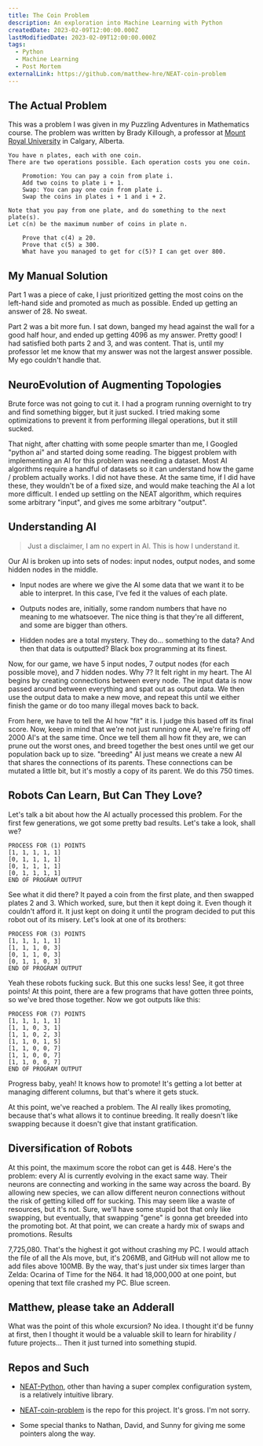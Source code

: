 ```yaml
---
title: The Coin Problem
description: An exploration into Machine Learning with Python
createdDate: 2023-02-09T12:00:00.000Z
lastModifiedDate: 2023-02-09T12:00:00.000Z
tags:
  - Python
  - Machine Learning
  - Post Mortem
externalLink: https://github.com/matthew-hre/NEAT-coin-problem
---
```

## The Actual Problem

This was a problem I was given in my Puzzling Adventures in Mathematics course. The problem was written by Brady Killough, a professor at [Mount Royal University](https://www.mtroyal.ca/) in Calgary, Alberta.

```text
You have n plates, each with one coin.
There are two operations possible. Each operation costs you one coin.

    Promotion: You can pay a coin from plate i.
    Add two coins to plate i + 1.
    Swap: You can pay one coin from plate i.
    Swap the coins in plates i + 1 and i + 2.

Note that you pay from one plate, and do something to the next plate(s).
Let c(n) be the maximum number of coins in plate n.

    Prove that c(4) ≥ 20.
    Prove that c(5) ≥ 300.
    What have you managed to get for c(5)? I can get over 800.
```

## My Manual Solution

Part 1 was a piece of cake, I just prioritized getting the most coins on the left-hand side and promoted as much as possible. Ended up getting an answer of 28. No sweat.

Part 2 was a bit more fun. I sat down, banged my head against the wall for a good half hour, and ended up getting 4096 as my answer. Pretty good! I had satisfied both parts 2 and 3, and was content. That is, until my professor let me know that my answer was not the largest answer possible. My ego couldn't handle that.

## NeuroEvolution of Augmenting Topologies

Brute force was not going to cut it. I had a program running overnight to try and find something bigger, but it just sucked. I tried making some optimizations to prevent it from performing illegal operations, but it still sucked.

That night, after chatting with some people smarter than me, I Googled "python ai" and started doing some reading. The biggest problem with implementing an AI for this problem was needing a dataset. Most AI algorithms require a handful of datasets so it can understand how the game / problem actually works. I did not have these. At the same time, if I did have these, they wouldn't be of a fixed size, and would make teaching the AI a lot more difficult. I ended up settling on the NEAT algorithm, which requires some arbitrary "input", and gives me some arbitrary "output".

## Understanding AI

> Just a disclaimer, I am no expert in AI. This is how I understand it.

Our AI is broken up into sets of nodes: input nodes, output nodes, and some hidden nodes in the middle.

* Input nodes are where we give the AI some data that we want it to be able to interpret. In this case, I've fed it the values of each plate.

* Outputs nodes are, initially, some random numbers that have no meaning to me whatsoever. The nice thing is that they're all different, and some are bigger than others.

* Hidden nodes are a total mystery. They do... something to the data? And then that data is outputted? Black box programming at its finest.

Now, for our game, we have 5 input nodes, 7 output nodes (for each possible move), and 7 hidden nodes. Why 7? It felt right in my heart. The AI begins by creating connections between every node. The input data is now passed around between everything and spat out as output data. We then use the output data to make a new move, and repeat this until we either finish the game or do too many illegal moves back to back.

From here, we have to tell the AI how "fit" it is. I judge this based off its final score. Now, keep in mind that we're not just running one AI, we're firing off 2000 AI's at the same time. Once we tell them all how fit they are, we can prune out the worst ones, and breed together the best ones until we get our population back up to size. "breeding" AI just means we create a new AI that shares the connections of its parents. These connections can be mutated a little bit, but it's mostly a copy of its parent. We do this 750 times.

## Robots Can Learn, But Can They Love?

Let's talk a bit about how the AI actually processed this problem. For the first few generations, we got some pretty bad results. Let's take a look, shall we?

```text
PROCESS FOR (1) POINTS
[1, 1, 1, 1, 1]
[0, 1, 1, 1, 1]
[0, 1, 1, 1, 1]
[0, 1, 1, 1, 1]
END OF PROGRAM OUTPUT
```

See what it did there? It payed a coin from the first plate, and then swapped plates 2 and 3. Which worked, sure, but then it kept doing it. Even though it couldn't afford it. It just kept on doing it until the program decided to put this robot out of its misery. Let's look at one of its brothers:

```text
PROCESS FOR (3) POINTS
[1, 1, 1, 1, 1]
[1, 1, 1, 0, 3]
[0, 1, 1, 0, 3]
[0, 1, 1, 0, 3]
END OF PROGRAM OUTPUT
```

Yeah these robots fucking suck. But this one sucks less! See, it got three points! At this point, there are a few programs that have gotten three points, so we've bred those together. Now we got outputs like this:

```text
PROCESS FOR (7) POINTS
[1, 1, 1, 1, 1]
[1, 1, 0, 3, 1]
[1, 1, 0, 2, 3]
[1, 1, 0, 1, 5]
[1, 1, 0, 0, 7]
[1, 1, 0, 0, 7]
[1, 1, 0, 0, 7]
END OF PROGRAM OUTPUT
```

Progress baby, yeah! It knows how to promote! It's getting a lot better at managing different columns, but that's where it gets stuck.

At this point, we've reached a problem. The AI really likes promoting, because that's what allows it to continue breeding. It really doesn't like swapping because it doesn't give that instant gratification.

## Diversification of Robots

At this point, the maximum score the robot can get is 448. Here's the problem: every AI is currently evolving in the exact same way. Their neurons are connecting and working in the same way across the board. By allowing new species, we can allow different neuron connections without the risk of getting killed off for sucking. This may seem like a waste of resources, but it's not. Sure, we'll have some stupid bot that only like swapping, but eventually, that swapping "gene" is gonna get breeded into the promoting bot. At that point, we can create a hardy mix of swaps and promotions.
Results

7,725,080. That's the highest it got without crashing my PC. I would attach the file of all the AIs move, but, it's 206MB, and GitHub will not allow me to add files above 100MB. By the way, that's just under six times larger than Zelda: Ocarina of Time for the N64. It had 18,000,000 at one point, but opening that text file crashed my PC. Blue screen.

## Matthew, please take an Adderall

What was the point of this whole excursion? No idea. I thought it'd be funny at first, then I thought it would be a valuable skill to learn for hirability / future projects... Then it just turned into something stupid.

## Repos and Such

* [NEAT-Python](https://neat-python.readthedocs.io/en/latest/index.html), other than having a super complex configuration system, is a relatively intuitive library.

* [NEAT-coin-problem](https://github.com/matthew-hre/NEAT-coin-problem) is the repo for this project. It's gross. I'm not sorry.

* Some special thanks to Nathan, David, and Sunny for giving me some pointers along the way.
